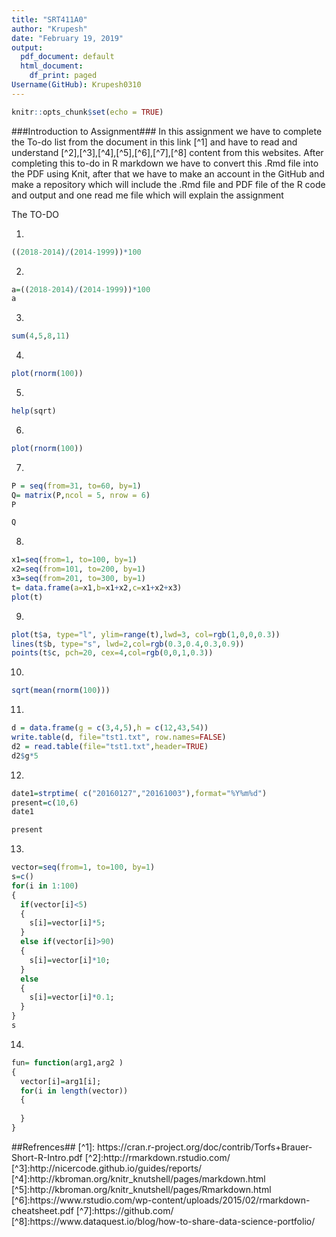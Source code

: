 ```yaml
---
title: "SRT411A0"
author: "Krupesh"
date: "February 19, 2019"
output:
  pdf_document: default
  html_document:
    df_print: paged
Username(GitHub): Krupesh0310
---
```


```r
knitr::opts_chunk$set(echo = TRUE)
```
###Introduction to Assignment###
In this assignment we have to complete the To-do list from the document in this link [^1] and have to read and understand [^2],[^3],[^4],[^5],[^6],[^7],[^8] content from this websites. After completing this to-do in R markdown we have to convert this .Rmd file into the PDF using Knit, after that we have to make an account in the GitHub and make a repository which will include the .Rmd file and PDF file of the R code and output and one read me file which will explain the assignment 



The TO-DO 

1)
```r
((2018-2014)/(2014-1999))*100
```

2)
```r
a=((2018-2014)/(2014-1999))*100
a
```

3)
```r
sum(4,5,8,11)
```

4)
```r
plot(rnorm(100))
```

5)
```r
help(sqrt)
```

6)
```r
plot(rnorm(100))
```

7)
```r
P = seq(from=31, to=60, by=1)
Q= matrix(P,ncol = 5, nrow = 6)
P
```
```r
Q
```
8)
```r
x1=seq(from=1, to=100, by=1)
x2=seq(from=101, to=200, by=1)
x3=seq(from=201, to=300, by=1)
t= data.frame(a=x1,b=x1+x2,c=x1+x2+x3)
plot(t)
```

9)
```r
plot(t$a, type="l", ylim=range(t),lwd=3, col=rgb(1,0,0,0.3))
lines(t$b, type="s", lwd=2,col=rgb(0.3,0.4,0.3,0.9))
points(t$c, pch=20, cex=4,col=rgb(0,0,1,0.3))
```

10)
```r
sqrt(mean(rnorm(100)))
```

11)
```r
d = data.frame(g = c(3,4,5),h = c(12,43,54))
write.table(d, file="tst1.txt", row.names=FALSE)
d2 = read.table(file="tst1.txt",header=TRUE)
d2$g*5
```

12)
```r
date1=strptime( c("20160127","20161003"),format="%Y%m%d")
present=c(10,6)
date1
```
```r
present
```
13)
```r
vector=seq(from=1, to=100, by=1)
s=c()
for(i in 1:100)
{
  if(vector[i]<5)
  {
    s[i]=vector[i]*5;
  }
  else if(vector[i]>90)
  {
    s[i]=vector[i]*10;
  }
  else
  {
    s[i]=vector[i]*0.1;
  }
}
s
```

14)
```r
fun= function(arg1,arg2 )
{
  vector[i]=arg1[i];
  for(i in length(vector))
  {
    
  }
}
```


##Refrences##
[^1]: https://cran.r-project.org/doc/contrib/Torfs+Brauer-Short-R-Intro.pdf
[^2]:http://rmarkdown.rstudio.com/
[^3]:http://nicercode.github.io/guides/reports/
[^4]:http://kbroman.org/knitr_knutshell/pages/markdown.html
[^5]:http://kbroman.org/knitr_knutshell/pages/Rmarkdown.html
[^6]:https://www.rstudio.com/wp-content/uploads/2015/02/rmarkdown-cheatsheet.pdf
[^7]:https://github.com/
[^8]:https://www.dataquest.io/blog/how-to-share-data-science-portfolio/
